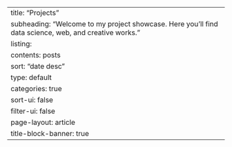 ---
title: "Projects"
subheading: "Welcome to my project showcase. Here you’ll find data science, web, and creative works."
listing:
  contents: posts
  sort: "date desc"
  type: default
  categories: true
  sort-ui: false
  filter-ui: false
page-layout: article
title-block-banner: true
---